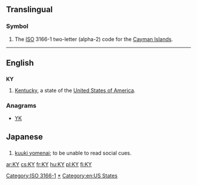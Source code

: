 {{also|ky|Ky.|.ky}}
==Translingual==

===Symbol===
{{head|mul|symbol}}
# The [[ISO]] 3166-1 two-letter (alpha-2) code for the [[Cayman Islands]].

[[Category:ISO 3166-1]]
----

==English==

==={{abbreviation}}===
'''KY'''

# [[Kentucky]], a state of the [[United States of America]].

===Anagrams===
* [[YK#English|YK]]

[[Category:en:Kentucky|*]]
[[Category:en:US States]]

==Japanese==

==={{abbreviation|lang=ja}}===
{{head|ja}}

# [[kuuki yomenai]]; to be unable to read social cues.

[[ar:KY]]
[[cs:KY]]
[[fr:KY]]
[[hu:KY]]
[[pl:KY]]
[[fi:KY]]